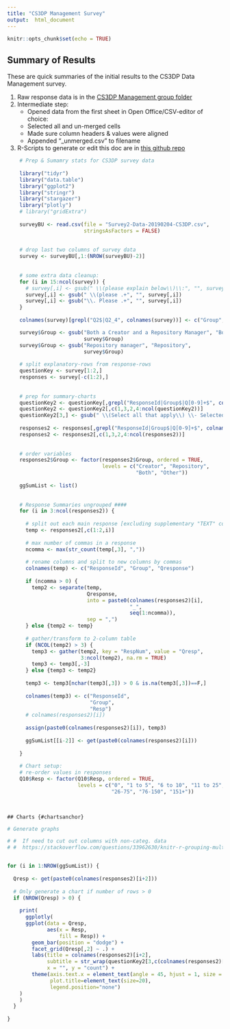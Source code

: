---
title: "CS3DP Management Survey"
output:  html_document
---
  
```{r setup, include=FALSE}
knitr::opts_chunk$set(echo = TRUE)
```

## Summary of Results

These are quick summaries of the initial results to the CS3DP Data Management survey.

1. Raw response data is in the [CS3DP Management group folder](https://drive.google.com/drive/u/0/folders/1fc-wqiG6J3lPyPC7WoWyV0GP1bJ6A2BQ)
2. Intermediate step:
    + Opened data from the first sheet in Open Office/CSV-editor of choice:
    + Selected all and un-merged cells
    + Made sure column headers & values were aligned
    + Appended "_unmerged.csv" to filename
3. R-Scripts to generate or edit this doc are in [this github repo](https://github.com/magpiedin/CS3DP-management-survey)
    
```{r echo=FALSE, warning=FALSE, message=FALSE}
    
    # Prep & Sumamry stats for CS3DP survey data
    
    library("tidyr")
    library("data.table")
    library("ggplot2")
    library("stringr")
    library("stargazer")
    library("plotly")
    # library("gridExtra")
    
    surveyBU <- read.csv(file = "Survey2-Data-20190204-CS3DP.csv", 
                         stringsAsFactors = FALSE)
    
    
    # drop last two columns of survey data
    survey <- surveyBU[,1:(NROW(surveyBU)-2)]
    
    
    # some extra data cleanup:
    for (i in 15:ncol(survey)) {
      # survey[,i] <- gsub(" \\(please explain below\\)\\:", "", survey[,i])
      survey[,i] <- gsub(" \\(please .+", "", survey[,i])
      survey[,i] <- gsub("\\. Please .+", "", survey[,i])
    }
    
    colnames(survey)[grepl("Q2$|Q2_4", colnames(survey))] <- c("Group","Group_TEXT")

    survey$Group <- gsub("Both a Creator and a Repository Manager", "Both",
                         survey$Group)
    survey$Group <- gsub("Repository manager", "Repository",
                         survey$Group)
    
    # split explanatory-rows from response-rows
    questionKey <- survey[1:2,]
    responses <- survey[-c(1:2),]
    
    
    # prep for summary-charts
    questionKey2 <- questionKey[,grepl("ResponseId|Group$|Q[0-9]+$", colnames(questionKey)) > 0]
    questionKey2 <- questionKey2[,c(1,3,2,4:ncol(questionKey2))]
    questionKey2[3,] <- gsub(" \\(Select all that apply\\) \\- Selected Choice", "", questionKey2[1,])
    
    responses2 <- responses[,grepl("ResponseId|Group$|Q[0-9]+$", colnames(responses)) > 0]
    responses2 <- responses2[,c(1,3,2,4:ncol(responses2))]
    
    
    # order variables
    responses2$Group <- factor(responses2$Group, ordered = TRUE,
                               levels = c("Creator", "Repository",
                                          "Both", "Other"))
    
    ggSumList <- list()
    
    
    # Response Summaries ungrouped ####
    for (i in 3:ncol(responses2)) {
      
      # split out each main response [excluding supplementary "TEXT" columns]
      temp <- responses2[,c(1:2,i)]
      
      # max number of commas in a response
      ncomma <- max(str_count(temp[,3], ","))
      
      # rename columns and split to new columns by commas
      colnames(temp) <- c("ResponseId", "Group", "Qresponse")
      
      if (ncomma > 0) {
        temp2 <- separate(temp,
                          Qresponse,
                          into = paste0(colnames(responses2)[i],
                                        "_", 
                                        seq(1:ncomma)),
                          sep = ",")
      } else {temp2 <- temp}
      
      # gather/transform to 2-column table
      if (NCOL(temp2) > 3) {
        temp3 <- gather(temp2, key = "RespNum", value = "Qresp", 
                        3:ncol(temp2), na.rm = TRUE)
        temp3 <- temp3[,-3]
      } else {temp3 <- temp2}
      
      temp3 <- temp3[nchar(temp3[,3]) > 0 & is.na(temp3[,3])==F,]
      
      colnames(temp3) <- c("ResponseId", 
                           "Group",
                           "Resp")
      # colnames(responses2)[i])
      
      assign(paste0(colnames(responses2)[i]), temp3)
      
      ggSumList[[i-2]] <- get(paste0(colnames(responses2)[i]))
      
    }
    
    # Chart setup:
    # re-order values in responses
    Q10$Resp <- factor(Q10$Resp, ordered = TRUE,
                       levels = c("0", "1 to 5", "6 to 10", "11 to 25", 
                                  "26-75", "76-150", "151+"))
    
    
```

    ## Charts {#chartsanchor}
```{r echo=FALSE, results='asis'} 
# Generate graphs 

# #  If need to cut out columns with non-categ. data
# #  https://stackoverflow.com/questions/33962630/knitr-r-grouping-multiple-plots-in-to-html


for (i in 1:NROW(ggSumList)) {
  
  Qresp <- get(paste0(colnames(responses2)[i+2]))
  
  # Only generate a chart if number of rows > 0
  if (NROW(Qresp) > 0) {
    
    print(
      ggplotly(
      ggplot(data = Qresp,
             aes(x = Resp,  
                 fill = Resp)) +
        geom_bar(position = "dodge") +
        facet_grid(Qresp[,2] ~ .) +
        labs(title = colnames(responses2)[i+2],
             subtitle = str_wrap(questionKey2[3,c(colnames(responses2)[i+2])]),
             x = "", y = "count") +
        theme(axis.text.x = element_text(angle = 45, hjust = 1, size = 10),
              plot.title=element_text(size=20),
              legend.position="none")
    )
    )
  }
  
}

```

